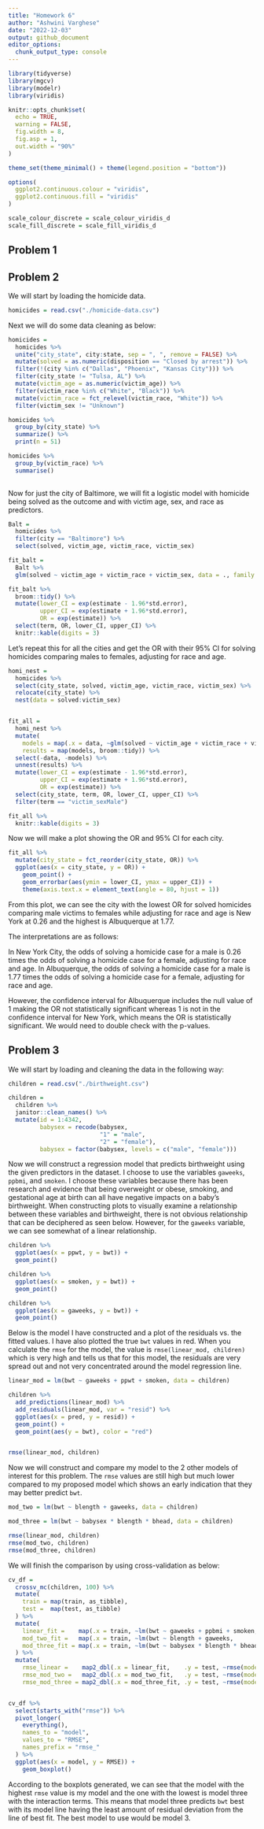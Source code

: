 ```yaml
---
title: "Homework 6"
author: "Ashwini Varghese"
date: "2022-12-03"
output: github_document
editor_options: 
  chunk_output_type: console
---
```


```r
library(tidyverse)
library(mgcv)
library(modelr)
library(viridis)

knitr::opts_chunk$set(
  echo = TRUE,
  warning = FALSE,
  fig.width = 8,
  fig.asp = 1,
  out.width = "90%"
)

theme_set(theme_minimal() + theme(legend.position = "bottom"))

options(
  ggplot2.continuous.colour = "viridis",
  ggplot2.continuous.fill = "viridis"
)

scale_colour_discrete = scale_colour_viridis_d
scale_fill_discrete = scale_fill_viridis_d
```


## Problem 1



## Problem 2

We will start by loading the homicide data. 

```r
homicides = read.csv("./homicide-data.csv")
```

Next we will do some data cleaning as below:

```r
homicides =   
  homicides %>%
  unite("city_state", city:state, sep = ", ", remove = FALSE) %>% 
  mutate(solved = as.numeric(disposition == "Closed by arrest")) %>%
  filter(!(city %in% c("Dallas", "Phoenix", "Kansas City"))) %>%
  filter(city_state != "Tulsa, AL") %>%
  mutate(victim_age = as.numeric(victim_age)) %>%
  filter(victim_race %in% c("White", "Black")) %>%
  mutate(victim_race = fct_relevel(victim_race, "White")) %>%
  filter(victim_sex != "Unknown")

homicides %>% 
  group_by(city_state) %>%
  summarize() %>% 
  print(n = 51)

homicides %>% 
  group_by(victim_race) %>%
  summarise() 
  
```

Now for just the city of Baltimore, we will fit a logistic model with homicide being solved as the outcome and with victim age, sex, and race as predictors. 

```r

Balt =
  homicides %>%
  filter(city == "Baltimore") %>%
  select(solved, victim_age, victim_race, victim_sex)

fit_balt = 
  Balt %>% 
  glm(solved ~ victim_age + victim_race + victim_sex, data = ., family = binomial()) 

fit_balt %>% 
  broom::tidy() %>%
  mutate(lower_CI = exp(estimate - 1.96*std.error),
         upper_CI = exp(estimate + 1.96*std.error),
         OR = exp(estimate)) %>%
  select(term, OR, lower_CI, upper_CI) %>% 
  knitr::kable(digits = 3)


```

Let's repeat this for all the cities and get the OR with their 95% CI for solving homicides comparing males to females, adjusting for race and age.  

```r
homi_nest =
  homicides %>% 
  select(city_state, solved, victim_age, victim_race, victim_sex) %>% 
  relocate(city_state) %>% 
  nest(data = solved:victim_sex)


fit_all = 
  homi_nest %>% 
  mutate(
    models = map(.x = data, ~glm(solved ~ victim_age + victim_race + victim_sex, data = .x, family = binomial())),
    results = map(models, broom::tidy)) %>% 
  select(-data, -models) %>% 
  unnest(results) %>% 
  mutate(lower_CI = exp(estimate - 1.96*std.error),
         upper_CI = exp(estimate + 1.96*std.error),
         OR = exp(estimate)) %>%
  select(city_state, term, OR, lower_CI, upper_CI) %>%
  filter(term == "victim_sexMale")

fit_all %>%
  knitr::kable(digits = 3)

```

Now we will make a plot showing the OR and 95% CI for each city.

```r

fit_all %>% 
  mutate(city_state = fct_reorder(city_state, OR)) %>% 
  ggplot(aes(x = city_state, y = OR)) +        
    geom_point() +
    geom_errorbar(aes(ymin = lower_CI, ymax = upper_CI)) +
    theme(axis.text.x = element_text(angle = 80, hjust = 1))

```

From this plot, we can see the city with the lowest OR for solved homicides comparing male victims to females while adjusting for race and age is New York at 0.26 and the highest is Albuquerque at 1.77.

The interpretations are as follows: 

In New York City, the odds of solving a homicide case for a male is 0.26 times the odds of solving a homicide case for a female, adjusting for race and age. In Albuquerque, the odds of solving a homicide case for a male is 1.77 times the odds of solving a homicide case for a female, adjusting for race and age.

However, the confidence interval for Albuquerque includes the null value of 1 making the OR not statistically significant whereas 1 is not in the confidence interval for New York, which means the OR is statistically significant. We would need to double check with the p-values.


## Problem 3


We will start by loading and cleaning the data in the following way: 


```r
children = read.csv("./birthweight.csv")

children = 
  children %>%
  janitor::clean_names() %>%
  mutate(id = 1:4342,
         babysex = recode(babysex,
                          "1" = "male",
                          "2" = "female"),
         babysex = factor(babysex, levels = c("male", "female")))

```


Now we will construct a regression model that predicts birthweight using the given predictors in the dataset. I choose to use the variables `gaweeks`, `ppbmi`, and `smoken`. I choose these variables because there has been research and evidence that being overweight or obese, smoking, and gestational age at birth can all have negative impacts on a baby's birthweight. When constructing plots to visually examine a relationship between these variables and birthweight, there is not obvious relationship that can be deciphered as seen below. However, for the `gaweeks` variable, we can see somewhat of a linear relationship.


```r

children %>%
  ggplot(aes(x = ppwt, y = bwt)) +
  geom_point()

children %>%
  ggplot(aes(x = smoken, y = bwt)) +
  geom_point()

children %>%
  ggplot(aes(x = gaweeks, y = bwt)) +
  geom_point()

```


Below is the model I have constructed and a plot of the residuals vs. the fitted values. I have also plotted the true `bwt` values in red. When you calculate the `rmse` for the model, the value is `rmse(linear_mod, children)` which is very high and tells us that for this model, the residuals are very spread out and not very concentrated around the model regression line. 


```r
linear_mod = lm(bwt ~ gaweeks + ppwt + smoken, data = children)

children %>%
  add_predictions(linear_mod) %>%
  add_residuals(linear_mod, var = "resid") %>%
  ggplot(aes(x = pred, y = resid)) +
  geom_point() +
  geom_point(aes(y = bwt), color = "red")


rmse(linear_mod, children)


```


Now we will construct and compare my model to the 2 other models of interest for this problem. The `rmse` values are still high but much lower compared to my proposed model which shows an early indication that they may better predict `bwt`.


```r

mod_two = lm(bwt ~ blength + gaweeks, data = children)

mod_three = lm(bwt ~ babysex * blength * bhead, data = children)

rmse(linear_mod, children)
rmse(mod_two, children)
rmse(mod_three, children)


```


We will finish the comparison by using cross-validation as below:


```r

cv_df = 
  crossv_mc(children, 100) %>%
  mutate(
    train = map(train, as_tibble),
    test =  map(test, as_tibble)
  ) %>%
  mutate(
    linear_fit =    map(.x = train, ~lm(bwt ~ gaweeks + ppbmi + smoken,  data = .x)),
    mod_two_fit =   map(.x = train, ~lm(bwt ~ blength + gaweeks,         data = .x)),
    mod_three_fit = map(.x = train, ~lm(bwt ~ babysex * blength * bhead, data = .x))
  ) %>%
  mutate(
    rmse_linear =    map2_dbl(.x = linear_fit,    .y = test, ~rmse(model = .x, data = .y)),
    rmse_mod_two =   map2_dbl(.x = mod_two_fit,   .y = test, ~rmse(model = .x, data = .y)),
    rmse_mod_three = map2_dbl(.x = mod_three_fit, .y = test, ~rmse(model = .x, data = .y)))


cv_df %>% 
  select(starts_with("rmse")) %>%
  pivot_longer(
    everything(),
    names_to = "model",
    values_to = "RMSE",
    names_prefix = "rmse_"
  ) %>% 
  ggplot(aes(x = model, y = RMSE)) +
    geom_boxplot()
```


According to the boxplots generated, we can see that the model with the highest `rmse` value is my model and the one with the lowest is model three with the interaction terms. This means that model three predicts `bwt` best with its model line having the least amount of residual deviation from the line of best fit. The best model to use would be model 3.

